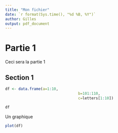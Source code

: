 ```yaml
---
title: "Mon fichier"
date: `r format(Sys.time(), "%d %B, %Y")`
author: Gilles
output: pdf_document
---
```


# Partie 1

Ceci sera la partie 1

## Section 1

```r
df <- data.frame(a=1:10,
								 b=101:110,
								 c=letters[1:10])

df
```

Un graphique

```r
plot(df)
```
